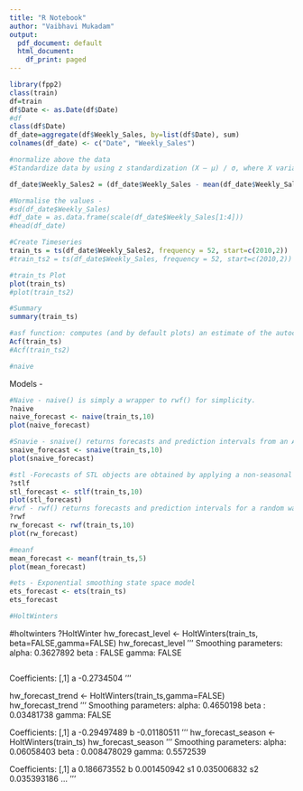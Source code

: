 ```yaml
---
title: "R Notebook"
author: "Vaibhavi Mukadam"
output:
  pdf_document: default
  html_document:
    df_print: paged
---
```

```r
library(fpp2)
class(train)
df=train
df$Date <- as.Date(df$Date)
#df
class(df$Date)
df_date=aggregate(df$Weekly_Sales, by=list(df$Date), sum)
colnames(df_date) <- c("Date", "Weekly_Sales")

#normalize above the data 
#Standardize data by using z standardization (X – μ) / σ, where X variable, μ mean and σ is the sd

df_date$Weekly_Sales2 = (df_date$Weekly_Sales - mean(df_date$Weekly_Sales)) / sd(df_date$Weekly_Sales)

#Normalise the values - 
#sd(df_date$Weekly_Sales)
#df_date = as.data.frame(scale(df_date$Weekly_Sales[1:4]))
#head(df_date)

#Create Timeseries
train_ts = ts(df_date$Weekly_Sales2, frequency = 52, start=c(2010,2))
#train_ts2 = ts(df_date$Weekly_Sales, frequency = 52, start=c(2010,2))

#train_ts Plot 
plot(train_ts)
#plot(train_ts2)

#Summary
summary(train_ts)

#asf function: computes (and by default plots) an estimate of the autocorrelation function of a univariate time series.
Acf(train_ts)
#Acf(train_ts2)

#naive

```
Models -
```r
#Naive - naive() is simply a wrapper to rwf() for simplicity. 
?naive
naive_forecast <- naive(train_ts,10)
plot(naive_forecast)

#Snavie - snaive() returns forecasts and prediction intervals from an ARIMA(0,0,0)(0,1,0)m model where m is the seasonal period.
snaive_forecast <- snaive(train_ts,10)
plot(snaive_forecast)

#stl -Forecasts of STL objects are obtained by applying a non-seasonal forecasting method to the seasonally adjusted data and re-seasonalizing using the last year of the seasonal component.
?stlf
stl_forecast <- stlf(train_ts,10)
plot(stl_forecast)
#rwf - rwf() returns forecasts and prediction intervals for a random walk with drift model applied to y.
?rwf
rw_forecast <- rwf(train_ts,10)
plot(rw_forecast)

#meanf
mean_forecast <- meanf(train_ts,5)
plot(mean_forecast)

#ets - Exponential smoothing state space model
ets_forecast <- ets(train_ts)
ets_forecast
```

```r
#HoltWinters
```

#holtwinters
?HoltWinter
hw_forecast_level <- HoltWinters(train_ts, beta=FALSE,gamma=FALSE)
hw_forecast_level
'''
Smoothing parameters:
 alpha: 0.3627892
 beta : FALSE
 gamma: FALSE
```r

```

Coefficients:
        [,1]
a -0.2734504
'''

hw_forecast_trend <- HoltWinters(train_ts,gamma=FALSE)
hw_forecast_trend
'''
Smoothing parameters:
 alpha: 0.4650198
 beta : 0.03481738
 gamma: FALSE

Coefficients:
         [,1]
a -0.29497489
b -0.01180511
'''
hw_forecast_season <- HoltWinters(train_ts)
hw_forecast_season
'''
Smoothing parameters:
 alpha: 0.06058403
 beta : 0.008478029
 gamma: 0.5572539

Coefficients:
            [,1]
a    0.186673552
b    0.001450942
s1   0.035006832
s2   0.035393186
...
'''